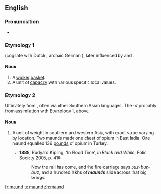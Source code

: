 ==English==
{{wikipedia}}
===Pronunciation===
*{{a|UK}} {{IPA|/mɔːnd/}}

===Etymology 1===
{{etyl|ang}} {{term|mand|lang=ang}} (cognate with Dutch {{term|mand|lang=nl}}, archaic German {{term|Mande}}), later influenced by {{etyl|xno}} and {{etyl|frm}} {{term|mande}}.

====Noun====
{{en-noun}}

# A [[wicker]] [[basket]].
# A unit of [[capacity]] with various specific local values.

===Etymology 2===
Ultimately from {{etyl|ar}} {{term|من|مَنّ|tr=mann|sc=Arab}}, often via other Southern Asian languages.  The ''-d'' probably from assimilation with Etymology 1, above.

====Noun====
{{en-noun}}

# {{archaic}} A unit of weight in southern and western Asia, with exact value varying by location.  Two maunds made one chest of opium in East India.  One maund equalled 136 [[pound]]s of opium in Turkey.
#*'''1888''', Rudyard Kipling, ‘In Flood Time’, ''In Black and White'', Folio Society 2005, p. 410:
#*:Now the rail has come, and the fire-carriage says ''buz-buz-buz'', and a hundred lakhs of '''''maunds''''' slide across that big bridge.

[[fr:maund]]
[[te:maund]]
[[zh:maund]]